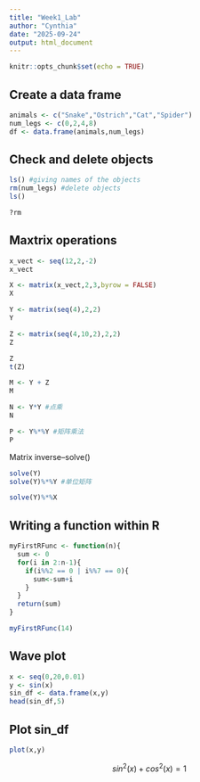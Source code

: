 ```yaml
---
title: "Week1_Lab"
author: "Cynthia"
date: "2025-09-24"
output: html_document
---
```


```r
knitr::opts_chunk$set(echo = TRUE)
```

## Create a data frame

```r
animals <- c("Snake","Ostrich","Cat","Spider")
num_legs <- c(0,2,4,8)
df <- data.frame(animals,num_legs)
```

## Check and delete objects

```r
ls() #giving names of the objects
rm(num_legs) #delete objects
ls()
```
 
```r
?rm
```
 
## Maxtrix operations

```r
x_vect <- seq(12,2,-2)
x_vect
```
 
```r
X <- matrix(x_vect,2,3,byrow = FALSE)
X
```
 
```r
Y <- matrix(seq(4),2,2)
Y
```
 
```r
Z <- matrix(seq(4,10,2),2,2)
Z
```
 
```r
Z
t(Z)
```
```r
M <- Y + Z
M
```
 
```r
N <- Y*Y #点乘
N
```

```r
P <- Y%*%Y #矩阵乘法
P
```

Matrix inverse--solve()
```r
solve(Y)
solve(Y)%*%Y #单位矩阵
```
```r
solve(Y)%*%X
```

## Writing a function within R

```r
myFirstRFunc <- function(n){
  sum <- 0
  for(i in 2:n-1){
    if(i%%2 == 0 | i%%7 == 0){
      sum<-sum+i
    }
  }
  return(sum)
}
```

```r
myFirstRFunc(14)
```


## Wave plot

```r
x <- seq(0,20,0.01)
y <- sin(x)
sin_df <- data.frame(x,y)
head(sin_df,5)
```

## Plot sin_df

```r
plot(x,y)
```

$$
sin^2(x) + cos^2(x)=1
$$
 
 
 
 
 
 
 
 
 